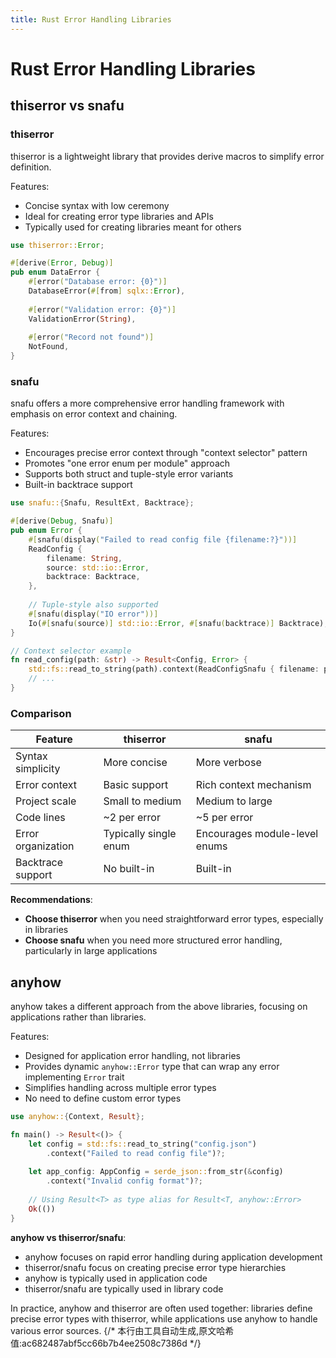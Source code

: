 ```yaml
---
title: Rust Error Handling Libraries
---
```


# Rust Error Handling Libraries


<LinkCard
  href="https://docs.rs/thiserror/latest/thiserror/"
  title="thiserror"
  description="Convenient derive macros for custom error types"
/>

<LinkCard
  href="https://docs.rs/snafu/latest/snafu/"
  title="snafu"
  description="Error handling and reporting framework with context"
/>

<LinkCard
  href="https://docs.rs/anyhow/latest/anyhow/"
  title="anyhow"
  description="Flexible error handling and reporting library"
/>

## thiserror vs snafu

### thiserror

thiserror is a lightweight library that provides derive macros to simplify error definition.

Features:
- Concise syntax with low ceremony
- Ideal for creating error type libraries and APIs
- Typically used for creating libraries meant for others

```rust
use thiserror::Error;

#[derive(Error, Debug)]
pub enum DataError {
    #[error("Database error: {0}")]
    DatabaseError(#[from] sqlx::Error),
    
    #[error("Validation error: {0}")]
    ValidationError(String),
    
    #[error("Record not found")]
    NotFound,
}
```

### snafu

snafu offers a more comprehensive error handling framework with emphasis on error context and chaining.

Features:
- Encourages precise error context through "context selector" pattern
- Promotes "one error enum per module" approach
- Supports both struct and tuple-style error variants
- Built-in backtrace support

```rust
use snafu::{Snafu, ResultExt, Backtrace};

#[derive(Debug, Snafu)]
pub enum Error {
    #[snafu(display("Failed to read config file {filename:?}"))]
    ReadConfig {
        filename: String,
        source: std::io::Error,
        backtrace: Backtrace,
    },
    
    // Tuple-style also supported
    #[snafu(display("IO error"))]
    Io(#[snafu(source)] std::io::Error, #[snafu(backtrace)] Backtrace),
}

// Context selector example
fn read_config(path: &str) -> Result<Config, Error> {
    std::fs::read_to_string(path).context(ReadConfigSnafu { filename: path })?;
    // ...
}
```

### Comparison

| Feature | thiserror | snafu |
|------|-----------|-------|
| Syntax simplicity | More concise | More verbose |
| Error context | Basic support | Rich context mechanism |
| Project scale | Small to medium | Medium to large |
| Code lines | ~2 per error | ~5 per error |
| Error organization | Typically single enum | Encourages module-level enums |
| Backtrace support | No built-in | Built-in |

**Recommendations**:
- **Choose thiserror** when you need straightforward error types, especially in libraries
- **Choose snafu** when you need more structured error handling, particularly in large applications

## anyhow

anyhow takes a different approach from the above libraries, focusing on applications rather than libraries.

Features:
- Designed for application error handling, not libraries
- Provides dynamic `anyhow::Error` type that can wrap any error implementing `Error` trait
- Simplifies handling across multiple error types
- No need to define custom error types

```rust
use anyhow::{Context, Result};

fn main() -> Result<()> {
    let config = std::fs::read_to_string("config.json")
        .context("Failed to read config file")?;
        
    let app_config: AppConfig = serde_json::from_str(&config)
        .context("Invalid config format")?;
        
    // Using Result<T> as type alias for Result<T, anyhow::Error>
    Ok(())
}
```

**anyhow vs thiserror/snafu**:
- anyhow focuses on rapid error handling during application development
- thiserror/snafu focus on creating precise error type hierarchies
- anyhow is typically used in application code
- thiserror/snafu are typically used in library code

In practice, anyhow and thiserror are often used together: libraries define precise error types with thiserror, while applications use anyhow to handle various error sources.
{/* 本行由工具自动生成,原文哈希值:ac682487abf5cc66b7b4ee2508c7386d */}